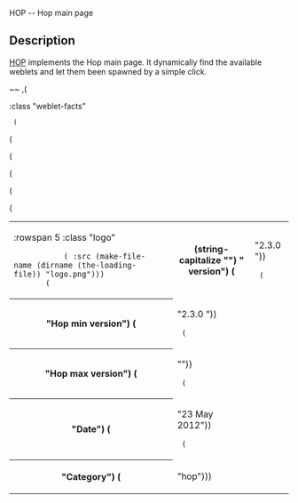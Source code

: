 <doc> HOP -- Hop main page

== Description ==

[[hop|HOP]] implements the Hop main page. It dynamically find the available
weblets and let them been spawned by a simple click.

~~
,(<TABLE> :class "weblet-facts"
  (<TR> (<TD> :rowspan 5 :class "logo"
            (<IMG> :src (make-file-name (dirname (the-loading-file)) "logo.png")))
        (<TH> (string-capitalize "") " version") (<TD> "2.3.0 "))
  (<TR> (<TH> "Hop min version") (<TD> "2.3.0 "))
  (<TR> (<TH> "Hop max version") (<TD> ""))
  (<TR> (<TH> "Date") (<TD> "23 May 2012"))
  (<TR> (<TH> "Category") (<TD> "hop")))

</doc>

